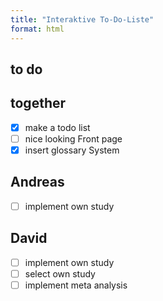 ```yaml
---
title: "Interaktive To-Do-Liste"
format: html
---
```


## to do 

::: panel-tabset


## together

- [X] make a todo list 
- [ ]  nice looking Front page
- [x] insert glossary System


## Andreas

- [ ] implement own study

## David
 
- [ ] implement own study
- [ ] select own study
- [ ] implement meta analysis


:::



